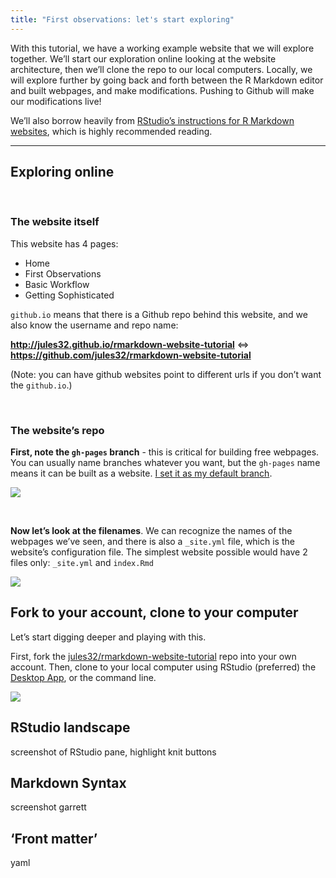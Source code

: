 ```yaml
---
title: "First observations: let's start exploring"
---
```


With this tutorial, we have a working example website that we will explore together. We'll start our exploration online looking at the website architecture, then we'll clone the repo to our local computers. Locally, we will explore further by going back and forth between the R Markdown editor and built webpages, and make modifications. Pushing to Github will make our modifications live!    

We'll also borrow heavily from [RStudio's instructions for R Markdown websites](http://rmarkdown.rstudio.com/rmarkdown_websites.html), which is highly recommended reading.

----

## Exploring online

<br>

### The website itself

This website has 4 pages: 

- Home
- First Observations
- Basic Workflow
- Getting Sophisticated
  
  
`github.io` means that there is a Github repo behind this website, and we also know the username and repo name:

**<http://jules32.github.io/rmarkdown-website-tutorial>** <=> **<https://github.com/jules32/rmarkdown-website-tutorial>** 

(Note: you can have github websites point to different urls if you don't want the `github.io`.)

<br>

### The website's repo

**First, note the `gh-pages` branch** - this is critical for building free webpages. You can usually name branches whatever you want, but the `gh-pages` name means it can be built as a website. [I set it as my default branch](https://help.github.com/articles/setting-the-default-branch/).

![](images/gh-pages.png)

<br>

**Now let's look at the filenames**. We can recognize the names of the webpages we've seen, and there is also a `_site.yml` file, which is the website's configuration file. The simplest website possible would have 2 files only: `_site.yml` and `index.Rmd`

![](https://docs.google.com/drawings/d/1jnXfeJ3i-fwd-t49S5FyeMAX3cJSoCYbyZLLTqFZd7w/pub?w=960&h=720)


## Fork to your account, clone to your computer

Let's start digging deeper and playing with this.  

First, fork the [jules32/rmarkdown-website-tutorial](https://github.com/jules32/rmarkdown-website-tutorial) repo into your own account. Then, clone to your local computer using RStudio (preferred) the [Desktop App](https://desktop.github.com/), or the command line.

![](images/fork.png)

## RStudio landscape

screenshot of RStudio pane, highlight knit buttons
 
 
## Markdown Syntax 
 
screenshot garrett

## 'Front matter'

yaml



